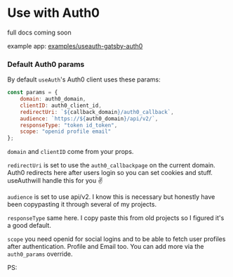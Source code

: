 # Use with Auth0

full docs coming soon

example app: [examples/useauth-gatsby-auth0](https://github.com/Swizec/useAuth/tree/master/examples/useauth-gatsby-auth0)

### Default Auth0 params

By default `useAuth`'s Auth0 client uses these params:

```jsx
const params = {
    domain: auth0_domain,
    clientID: auth0_client_id,
    redirectUri: `${callback_domain}/auth0_callback`,
    audience: `https://${auth0_domain}/api/v2/`,
    responseType: "token id_token",
    scope: "openid profile email"
};
```

`domain` and `clientID` come from your props.

`redirectUri` is set to use the `auth0_callbackpage` on the current domain. Auth0 redirects here after users login so you can set cookies and stuff. useAuthwill handle this for you ✌️

`audience` is set to use api/v2. I know this is necessary but honestly have been copypasting it through several of my projects.

`responseType` same here. I copy paste this from old projects so I figured it's a good default.

`scope` you need openid for social logins and to be able to fetch user profiles after authentication. Profile and Email too. You can add more via the `auth0_params` override.

PS:
